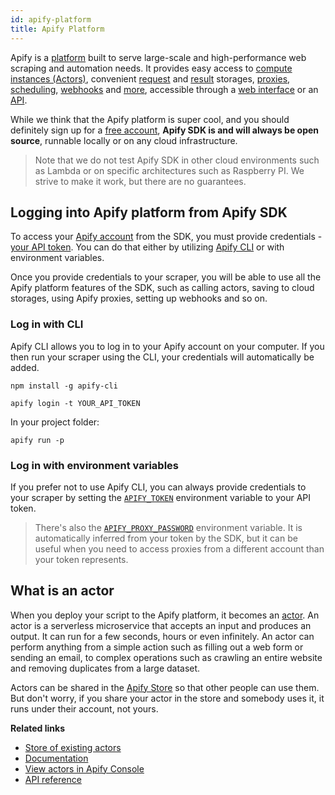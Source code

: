 ```yaml
---
id: apify-platform
title: Apify Platform
---
```



Apify is a [platform](https://apify.com) built to serve large-scale and high-performance web scraping
and automation needs. It provides easy access to [compute instances (Actors)](#what-is-an-actor),
convenient [request](./request-storage) and [result](./result-storage) storages, [proxies](./proxy-management),
[scheduling](https://docs.apify.com/scheduler), [webhooks](https://docs.apify.com/webhooks)
and [more](https://docs.apify.com/), accessible through a [web interface](https://console.apify.com)
or an [API](https://docs.apify.com/api).

While we think that the Apify platform is super cool, and you should definitely sign up for a
[free account](https://console.apify.com/sign-up), **Apify SDK is and will always be open source**,
runnable locally or on any cloud infrastructure.

> Note that we do not test Apify SDK in other cloud environments such as Lambda or on specific
> architectures such as Raspberry PI. We strive to make it work, but there are no guarantees.

## Logging into Apify platform from Apify SDK

To access your [Apify account](https://console.apify.com/sign-up) from the SDK, you must provide
credentials - [your API token](https://console.apify.com/account#/integrations). You can do that
either by utilizing [Apify CLI](https://github.com/apify/apify-cli) or with environment
variables.

Once you provide credentials to your scraper, you will be able to use all the Apify platform
features of the SDK, such as calling actors, saving to cloud storages, using Apify proxies,
setting up webhooks and so on.

### Log in with CLI

Apify CLI allows you to log in to your Apify account on your computer. If you then run your
scraper using the CLI, your credentials will automatically be added.

```
npm install -g apify-cli
```

```
apify login -t YOUR_API_TOKEN
```

In your project folder:

```
apify run -p
```

### Log in with environment variables

If you prefer not to use Apify CLI, you can always provide credentials to your scraper
by setting the [`APIFY_TOKEN`](./environment-variables#apify_token) environment
variable to your API token.

> There's also the [`APIFY_PROXY_PASSWORD`](./environment-variables#apify_proxy_password)
> environment variable. It is automatically inferred from your token by the SDK, but it can be useful
> when you need to access proxies from a different account than your token represents.

## What is an actor

When you deploy your script to the Apify platform, it becomes an [actor](https://apify.com/actors).
An actor is a serverless microservice that accepts an input and produces an output. It can run for
a few seconds, hours or even infinitely. An actor can perform anything from a simple action such
as filling out a web form or sending an email, to complex operations such as crawling an entire website
and removing duplicates from a large dataset.

Actors can be shared in the [Apify Store](https://apify.com/store) so that other people can use them.
But don't worry, if you share your actor in the store and somebody uses it, it runs under their account,
not yours.

**Related links**

- [Store of existing actors](https://apify.com/store)
- [Documentation](https://docs.apify.com/actor)
- [View actors in Apify Console](https://console.apify.com/actors)
- [API reference](https://apify.com/docs/api/v2#/reference/actors)
